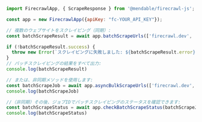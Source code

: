 ```js Node
import FirecrawlApp, { ScrapeResponse } from '@mendable/firecrawl-js';

const app = new FirecrawlApp({apiKey: "fc-YOUR_API_KEY"});

// 複数のウェブサイトをスクレイピング（同期）:
const batchScrapeResult = await app.batchScrapeUrls(['firecrawl.dev', 'mendable.ai'], { formats: ['markdown', 'html'] });

if (!batchScrapeResult.success) {
  throw new Error(`スクレイピングに失敗しました: ${batchScrapeResult.error}`)
}
// バッチスクレイピングの結果をすべて出力:
console.log(batchScrapeResult)

// または、非同期メソッドを使用します:
const batchScrapeJob = await app.asyncBulkScrapeUrls(['firecrawl.dev', 'mendable.ai'], { formats: ['markdown', 'html'] });
console.log(batchScrapeJob)

//（非同期）その後、ジョブIDでバッチスクレイピングのステータスを確認できます:
const batchScrapeStatus = await app.checkBatchScrapeStatus(batchScrapeJob.id);
console.log(batchScrapeStatus)
```
